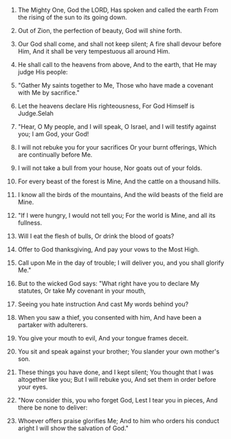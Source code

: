 
1. The Mighty One, God the LORD, Has spoken and called the earth From the rising of the sun to its going down.

2. Out of Zion, the perfection of beauty, God will shine forth.

3. Our God shall come, and shall not keep silent; A fire shall devour before Him, And it shall be very tempestuous all around Him.

4. He shall call to the heavens from above, And to the earth, that He may judge His people:

5. "Gather My saints together to Me, Those who have made a covenant with Me by sacrifice."

6. Let the heavens declare His righteousness, For God Himself is Judge.Selah

7. "Hear, O My people, and I will speak, O Israel, and I will testify against you; I am God, your God!

8. I will not rebuke you for your sacrifices Or your burnt offerings, Which are continually before Me.

9. I will not take a bull from your house, Nor goats out of your folds.

10. For every beast of the forest is Mine, And the cattle on a thousand hills.

11. I know all the birds of the mountains, And the wild beasts of the field are Mine.

12. "If I were hungry, I would not tell you; For the world is Mine, and all its fullness.

13. Will I eat the flesh of bulls, Or drink the blood of goats?

14. Offer to God thanksgiving, And pay your vows to the Most High.

15. Call upon Me in the day of trouble; I will deliver you, and you shall glorify Me."

16. But to the wicked God says: "What right have you to declare My statutes, Or take My covenant in your mouth,

17. Seeing you hate instruction And cast My words behind you?

18. When you saw a thief, you consented with him, And have been a partaker with adulterers.

19. You give your mouth to evil, And your tongue frames deceit.

20. You sit and speak against your brother; You slander your own mother's son.

21. These things you have done, and I kept silent; You thought that I was altogether like you; But I will rebuke you, And set them in order before your eyes.

22. "Now consider this, you who forget God, Lest I tear you in pieces, And there be none to deliver:

23. Whoever offers praise glorifies Me; And to him who orders his conduct aright I will show the salvation of God."


